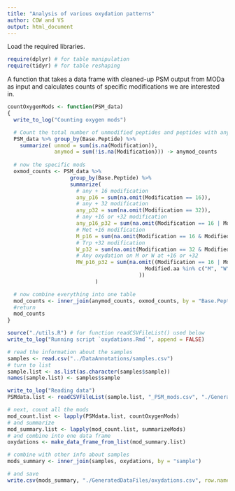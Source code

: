 ```yaml
---
title: "Analysis of various oxydation patterns"
author: COW and VS
output: html_document
---
```


Load the required libraries.
```r
require(dplyr) # for table manipulation
require(tidyr) # for table reshaping
```


A function that takes a data frame with cleaned-up PSM output from MODa as input and calculates counts of specific modifications we are interested in.
```r
countOxygenMods <- function(PSM_data)
{
  write_to_log("Counting oxygen mods")

  # Count the total number of unmodified peptides and peptides with any sort of modification
  PSM_data %>% group_by(Base.Peptide) %>%
    summarize( unmod = sum(is.na(Modification)),
               anymod = sum(!is.na(Modification))) -> anymod_counts
 
  # now the specific mods
  oxmod_counts <- PSM_data %>%
                    group_by(Base.Peptide) %>%
                    summarize(
                      # any + 16 modification
                      any_p16 = sum(na.omit(Modification == 16)),
                      # any + 32 modification
                      any_p32 = sum(na.omit(Modification == 32)),
                      # any +16 or +32 modification
                      any_p16_p32 = sum(na.omit(Modification == 16 | Modification == 32)),
                      # Met +16 modification
                      M_p16 = sum(na.omit(Modification == 16 & Modified.aa == "M")),
                      # Trp +32 modification
                      W_p32 = sum(na.omit(Modification == 32 & Modified.aa == "W")),
                      # Any oxydation on M or W at +16 or +32
                      MW_p16_p32 = sum(na.omit((Modification == 16 | Modification == 32) &
                                            Modified.aa %in% c("M", "W")
                                          ))
                            )

  # now combine everything into one table
  mod_counts <- inner_join(anymod_counts, oxmod_counts, by = "Base.Peptide")
  #return
  mod_counts
}
```


```r
source("./utils.R") # for function readCSVFileList() used below
write_to_log("Running script `oxydations.Rmd`", append = FALSE)

# read the information about the samples
samples <- read.csv("../DataAnnotations/samples.csv")
# turn to list
sample.list <- as.list(as.character(samples$sample))
names(sample.list) <- samples$sample

write_to_log("Reading data")
PSMdata.list <- readCSVFileList(sample.list, "_PSM_mods.csv", "./GeneratedDataFiles/PSMHits")

# next, count all the mods
mod_count.list <- lapply(PSMdata.list, countOxygenMods)
# and summarize
mod_summary.list <- lapply(mod_count.list, summarizeMods)
# and combine into one data frame
oxydations <- make_data_frame_from_list(mod_summary.list)

# combine with other info about samples
mods_summary <- inner_join(samples, oxydations, by = "sample")

# and save
write.csv(mods_summary, "./GeneratedDataFiles/oxydations.csv", row.names = FALSE)
```


